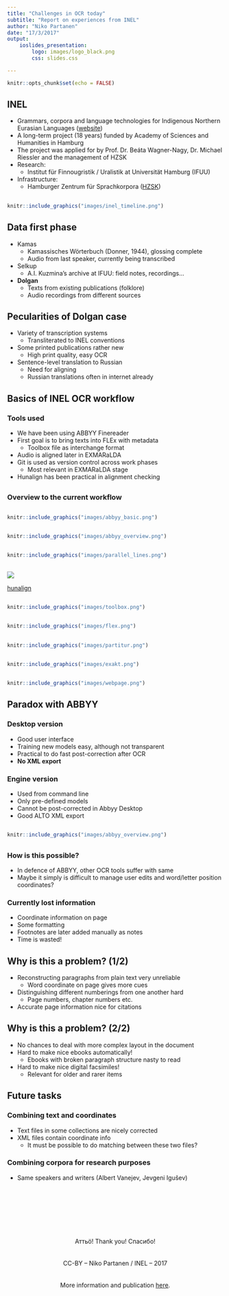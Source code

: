 ```yaml
---
title: "Challenges in OCR today"
subtitle: "Report on experiences from INEL"
author: "Niko Partanen"
date: "17/3/2017"
output: 
    ioslides_presentation:
        logo: images/logo_black.png
        css: slides.css

---
```


```r
knitr::opts_chunk$set(echo = FALSE)
```

## INEL

- Grammars, corpora and language technologies for Indigenous Northern Eurasian Languages ([website](https://inel.corpora.uni-hamburg.de/))
- A long-term project (18 years) funded by Academy of Sciences and Humanities in Hamburg
- The project was applied for by Prof. Dr. Beáta Wagner-Nagy, Dr. Michael Riessler and the management of HZSK
- Research:
    - Institut für Finnougristik / Uralistik at Universität Hamburg (IFUU)
- Infrastructure:
    - Hamburger Zentrum für Sprachkorpora ([HZSK](https://corpora.uni-hamburg.de/hzsk/))

## {.flexbox .vcenter}

```r
knitr::include_graphics("images/inel_timeline.png")
```

## Data first phase

- Kamas
    - Kamassisches Wörterbuch (Donner, 1944), glossing complete
    - Audio from last speaker, currently being transcribed
- Selkup
    - A.I. Kuzmina's archive at IFUU: field notes, recordings…
- **Dolgan**
    - Texts from existing publications (folklore)
    - Audio recordings from different sources

## Pecularities of Dolgan case

- Variety of transcription systems
    - Transliterated to INEL conventions
- Some printed publications rather new
    - High print quality, easy OCR
- Sentence-level translation to Russian
    - Need for aligning
    - Russian translations often in internet already

## Basics of INEL OCR workflow

### Tools used

- We have been using ABBYY Finereader
- First goal is to bring texts into FLEx with metadata
    - Toolbox file as interchange format
- Audio is aligned later in EXMARaLDA
- Git is used as version control across work phases
    - Most relevant in EXMARaLDA stage
- Hunalign has been practical in alignment checking

## {.flexbox .vcenter}

### Overview to the current workflow

## {.flexbox .vcenter}

```r
knitr::include_graphics("images/abbyy_basic.png")
```

## {.flexbox .vcenter}

```r
knitr::include_graphics("images/abbyy_overview.png")
```

## {.flexbox .vcenter}

```r
knitr::include_graphics("images/parallel_lines.png")
```

## {.flexbox .vcenter}

![](images/hunalign.png)

[hunalign](https://github.com/mrorii/hunalign)

## {.flexbox .vcenter}

```r
knitr::include_graphics("images/toolbox.png")
```

## {.flexbox .vcenter}

```r
knitr::include_graphics("images/flex.png")
```

## {.flexbox .vcenter}

```r
knitr::include_graphics("images/partitur.png")
```

## {.flexbox .vcenter}

```r
knitr::include_graphics("images/exakt.png")
```


## {.flexbox .vcenter}

```r
knitr::include_graphics("images/webpage.png")
```

## Paradox with ABBYY

### Desktop version

- Good user interface
- Training new models easy, although not transparent
- Practical to do fast post-correction after OCR
- **No XML export**

### Engine version

- Used from command line
- Only pre-defined models
- Cannot be post-corrected in Abbyy Desktop
- Good ALTO XML export

## {.flexbox .vcenter}

```r
knitr::include_graphics("images/abbyy_overview.png")
```

##

### How is this possible?

- In defence of ABBYY, other OCR tools suffer with same
- Maybe it simply is difficult to manage user edits and word/letter position coordinates?

### Currently lost information

- Coordinate information on page
- Some formatting
- Footnotes are later added manually as notes
- Time is wasted!

## Why is this a problem? (1/2)

- Reconstructing paragraphs from plain text very unreliable
    - Word coordinate on page gives more cues
- Distinguishing different numberings from one another hard
    - Page numbers, chapter numbers etc.
- Accurate page information nice for citations

## Why is this a problem? (2/2)

- No chances to deal with more complex layout in the document
- Hard to make nice ebooks automatically!
    - Ebooks with broken paragraph structure nasty to read
- Hard to make nice digital facsimiles!
    - Relevant for older and rarer items

## Future tasks

### Combining text and coordinates

- Text files in some collections are nicely corrected
- XML files contain coordinate info
    - It must be possible to do matching between these two files?

### Combining corpora for research purposes

- Same speakers and writers (Albert Vanejev, Jevgeni Igušev)

##

</br></br>
</br></br>
</br></br>
<center>Аттьӧ! Thank you! Спасибо!</center>
</br></br>
<center>CC-BY -- Niko Partanen / INEL -- 2017</center>
</br></br>
<center>More information and publication [here](https://github.com/nikopartanen/syktyvkar2017).</center>

<!--
---

class: inverse, center, middle
 
# Glimpse to handwritten text recognition

---

background-image: url(0001.jpg)

---

## State of the art

- Not yet used in INEL


- Current tools demand 50-100 pages of training data
    - Compare to the average size of one dataset
    
    
- Models are additive, so different handwritings help one another
    - Not tested yet, but probably more character set then language specific
    - Training a model for Scientific Komi Transcription a worthy goal
    
    
- Some tools proprietary, open source lags bit behind
    - Training data naturally free and can be reused
-->    

